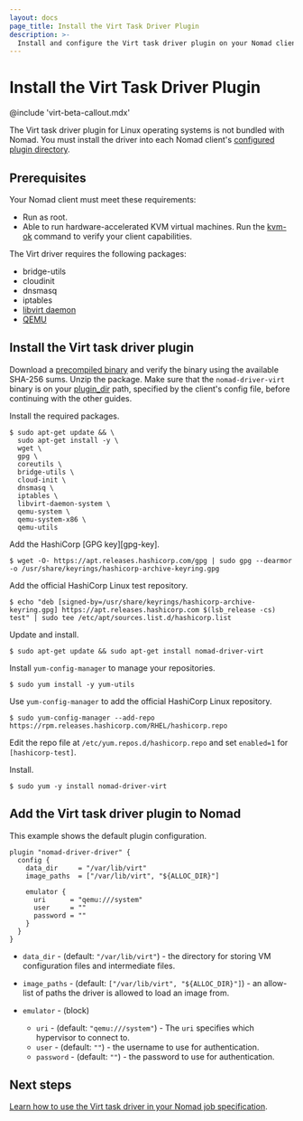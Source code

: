```yaml
---
layout: docs
page_title: Install the Virt Task Driver Plugin
description: >-
  Install and configure the Virt task driver plugin on your Nomad clients. Review manual instructions and those for Ubuntu, Debian, CentOS, and RHEL. Add the Virt task driver plugin to Nomad.
---
```


# Install the Virt Task Driver Plugin

@include 'virt-beta-callout.mdx'

The Virt task driver plugin for Linux operating systems is not bundled with
Nomad. You must install the driver into each Nomad client's [configured plugin
directory][plugin_dir].

## Prerequisites

Your Nomad client must meet these requirements:

- Run as root.
- Able to run hardware-accelerated KVM virtual machines. Run the [kvm-ok][]
  command to verify your client capabilities.

The Virt driver requires the following packages:

- bridge-utils
- cloudinit
- dnsmasq
- iptables
- [libvirt daemon][]
- [QEMU][]

## Install the Virt task driver plugin

<Tabs>
<Tab heading="Manual installation" group="manual">

Download a [precompiled binary][releases] and verify the binary using the
available SHA-256 sums. Unzip the package. Make sure that the
`nomad-driver-virt` binary is on your
[plugin_dir] path, specified by the
client's config file, before continuing with the other guides.

</Tab>
<Tab heading="Ubuntu/Debian" group="manual">

Install the required packages.

```shell-session
$ sudo apt-get update && \
  sudo apt-get install -y \
  wget \
  gpg \
  coreutils \
  bridge-utils \
  cloud-init \
  dnsmasq \
  iptables \
  libvirt-daemon-system \
  qemu-system \
  qemu-system-x86 \
  qemu-utils
```

Add the HashiCorp [GPG key][gpg-key].

```shell-session
$ wget -O- https://apt.releases.hashicorp.com/gpg | sudo gpg --dearmor -o /usr/share/keyrings/hashicorp-archive-keyring.gpg
```

Add the official HashiCorp Linux test repository.

```shell-session
$ echo "deb [signed-by=/usr/share/keyrings/hashicorp-archive-keyring.gpg] https://apt.releases.hashicorp.com $(lsb_release -cs) test" | sudo tee /etc/apt/sources.list.d/hashicorp.list
```

Update and install.

```shell-session
$ sudo apt-get update && sudo apt-get install nomad-driver-virt
```

</Tab>
<Tab heading="CentOS/RHEL" group="linux">

Install `yum-config-manager` to manage your repositories.

```shell-session
$ sudo yum install -y yum-utils
```

Use `yum-config-manager` to add the official HashiCorp Linux repository.

```shell-session
$ sudo yum-config-manager --add-repo https://rpm.releases.hashicorp.com/RHEL/hashicorp.repo
```

Edit the repo file at `/etc/yum.repos.d/hashicorp.repo` and set `enabled=1` for `[hashicorp-test]`.

Install.

```shell-session
$ sudo yum -y install nomad-driver-virt
```

</Tab>
</Tabs>

## Add the Virt task driver plugin to Nomad

This example shows the default plugin configuration.

```hcl
plugin "nomad-driver-driver" {
  config {
    data_dir     = "/var/lib/virt"
    image_paths  = ["/var/lib/virt", "${ALLOC_DIR}"]

    emulator {
      uri      = "qemu:///system"
      user     = ""
      password = ""
    }
  }
}
```

- `data_dir` - (default: `"/var/lib/virt"`) - the directory for storing VM configuration files and
  intermediate files.

- `image_paths` - (default: `["/var/lib/virt", "${ALLOC_DIR}"]`) - an allow-list of paths the driver
  is allowed to load an image from.

- `emulator` - (block)
  - `uri` - (default: `"qemu:///system"`) - The `uri` specifies which hypervisor to connect to.
  - `user` - (default: `""`) - the username to use for authentication.
  - `password` - (default: `""`) - the password to use for authentication.

## Next steps

[Learn how to use the Virt task driver in your Nomad job specification][task-config].

[releases]: https://releases.hashicorp.com/nomad-driver-virt
[kvm-ok]: https://manpages.ubuntu.com/manpages/bionic/man1/kvm-ok.1.html
[libvirt daemon]: https://libvirt.org/daemons.html
[QEMU]: https://www.qemu.org/
[task-config]: /nomad/plugins/drivers/virt/task-config
[plugin_dir]: /nomad/docs/configuration#plugin_dir
